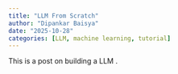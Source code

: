 ```yaml
---
title: "LLM From Scratch"
author: "Dipankar Baisya"
date: "2025-10-28"
categories: [LLM, machine learning, tutorial]
---
```


This is a post on building a LLM .
